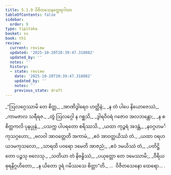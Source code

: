 ```yaml
---
title: 5.1.9 ဝိဇိတသေနတ္ထေရဂါထာ
tableOfContents: false
sidebar:
  order: 9
type: tipitaka
basket: su
book: th1
review:
  current: review
  updated: '2025-10-20T20:39:47.318082'
  updated_by: ''
  notes: ''
  history:
  - state: review
    date: '2025-10-20T20:39:47.318082'
    updated_by: ''
    notes: ''
    previous_state: draft
---
```



<DynamicBreadcrumb />


<ReviewStatus review={frontmatter.review} showDetails={true} />

<HypothesisAnnotation frontmatter={frontmatter} />

<Division number="355" book="th1" e="ch" v="19" p="279">

<Paragraph number="615" type="verses" book="th1">
_“ဩလဂ္ဂေဿာမိ တေ စိတ္တ,_  
_အာဏိဒွါရေဝ ဟတ္ထိနံ;_  
_န တံ ပါပေ နိယောဇေဿံ,_  
_ကာမဇာလ သရီရဇ._  

</Paragraph>

</Division>
<Division number="356" book="th1" e="ch" v="19" p="279">

<Paragraph number="616" type="verses" book="th1">
_တွံ ဩလဂ္ဂေါ န ဂစ္ဆသိ,_  
_ဒွါရဝိဝရံ ဂဇောဝ အလဘန္တော;_  
_န စ စိတ္တကလိ ပုနပ္ပုနံ,_  
_ပသက္က ပါပရတော စရိဿသိ._  

</Paragraph>

</Division>
<Division number="357" book="th1" e="ch" v="19" p="279">

<Paragraph number="617" type="verses" book="th1">
_ယထာ ကုဉ္ဇရံ အဒန္တံ,_  
_နဝဂ္ဂဟမင်္ကုသဂ္ဂဟော;_  
_ဗလဝါ အာဝတ္တေတိ အကာမံ,_  
_ဧဝံ အာဝတ္တယိဿံ တံ._  

</Paragraph>

</Division>
<Division number="358" book="th1" e="ch" v="19" p="279">

<Paragraph number="618" type="verses" book="th1">
_ယထာ ဝရဟယဒမကုသလော,_  
_သာရထိ ပဝရော ဒမေတိ အာဇညံ;_  
_ဧဝံ ဒမယိဿံ တံ,_  
_ပတိဋ္ဌိတော ပဉ္စသု ဗလေသု._  

</Paragraph>

</Division>
<Division number="359" book="th1" e="ch" v="19" p="279">

<Paragraph number="619" type="verses" book="th1">
_သတိယာ တံ နိဗန္ဓိဿံ,_  
_ပယုတ္တော တေ ဒမေဿာမိ;_  
_ဝီရိယဓုရနိဂ္ဂဟိတော,_  
_န ယိတော ဒူရံ ဂမိဿသေ စိတ္တာ”တိ._  


</Paragraph>
</Division>

<Paragraph number="620" type="center" book="th1">
…  ဝိဇိတသေနော ထေရော… .
</Paragraph>
